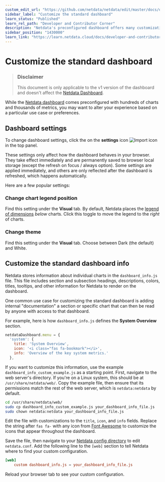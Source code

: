 ```yaml
---
custom_edit_url: "https://github.com/netdata/netdata/edit/master/docs/dashboard/customize.md"
sidebar_label: "Customize the standard dashboard"
learn_status: "Published"
learn_rel_path: "Developer and Contributor Corner"
description: "Netdata's preconfigured dashboard offers many customization options, such as choosing when charts are updated, your preferred theme, and custom text to document processes, and more."
sidebar_position: "1430000"
learn_link: "https://learn.netdata.cloud/docs/developer-and-contributor-corner/customize-the-standard-dashboard"
---
```


# Customize the standard dashboard

> ### Disclaimer
>
> This document is only applicable to the v1 version of the dashboard and doesn't affect the [Netdata Dashboard](/docs/dashboards-and-charts).

While the [Netdata dashboard](https://github.com/netdata/netdata/blob/master/src/web/gui/README.md) comes preconfigured with hundreds of charts and
thousands of metrics, you may want to alter your experience based on a particular use case or preferences.

## Dashboard settings

To change dashboard settings, click the on the **settings** icon 
![Import icon](https://raw.githubusercontent.com/netdata/netdata-ui/98e31799c1ec0983f433537ff16d2ac2b0d994aa/src/components/icon/assets/gear.svg)
in the top panel.

These settings only affect how the dashboard behaves in your browser. They take effect immediately and are permanently
saved to browser local storage (except the refresh on focus / always option). Some settings are applied immediately, and
others are only reflected after the dashboard is refreshed, which happens automatically.

Here are a few popular settings:

### Change chart legend position

Find this setting under the **Visual** tab. By default, Netdata places the 
[legend of dimensions](https://github.com/netdata/netdata/blob/master/docs/dashboard/dimensions-contexts-families.md#dimension) _below_ charts. 
Click this toggle to move the legend to the _right_ of charts.


### Change theme

Find this setting under the **Visual** tab. Choose between Dark (the default) and White.

## Customize the standard dashboard info

Netdata stores information about individual charts in the `dashboard_info.js` file. This file includes section and
subsection headings, descriptions, colors, titles, tooltips, and other information for Netdata to render on the
dashboard.

One common use case for customizing the standard dashboard is adding internal "documentation" a section or specific
chart that can then be read by anyone with access to that dashboard.

For example, here is how `dashboard_info.js` defines the **System Overview** section.

```javascript
netdataDashboard.menu = {
  'system': {
    title: 'System Overview',
    icon: '<i class="fas fa-bookmark"></i>',
    info: 'Overview of the key system metrics.'
  },
```

If you want to customize this information, use the example `dashboard_info_custom_example.js` as a starting point.
First, navigate to the web server's directory. If you're on a Linux system, this should be at `/usr/share/netdata/web/`.
Copy the example file, then ensure that its permissions match the rest of the web server, which is `netdata:netdata` by
default.

```bash
cd /usr/share/netdata/web/
sudo cp dashboard_info_custom_example.js your_dashboard_info_file.js
sudo chown netdata:netdata your_dashboard_info_file.js
```

Edit the file with customizations to the `title`, `icon`, and `info` fields. Replace the string after `fas fa-` with any
icon from [Font Awesome](https://fontawesome.com/cheatsheet) to customize the icons that appear throughout the
dashboard.

Save the file, then navigate to your [Netdata config directory](https://github.com/netdata/netdata/blob/master/docs/configure/nodes.md) to edit `netdata.conf`. Add
the following line to the `[web]` section to tell Netdata where to find your custom configuration.

```conf
[web]
    custom dashboard_info.js = your_dashboard_info_file.js
```

Reload your browser tab to see your custom configuration.
